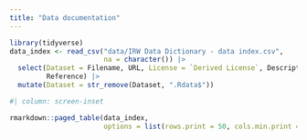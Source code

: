 ```yaml
---
title: "Data documentation"
---
```



```r
library(tidyverse)
data_index <- read_csv("data/IRW Data Dictionary - data index.csv",
                       na = character()) |>
  select(Dataset = Filename, URL, License = `Derived License`, Description,
         Reference) |>
  mutate(Dataset = str_remove(Dataset, ".Rdata$"))
```

```r
#| column: screen-inset

rmarkdown::paged_table(data_index,
                       options = list(rows.print = 50, cols.min.print = 2))
```

